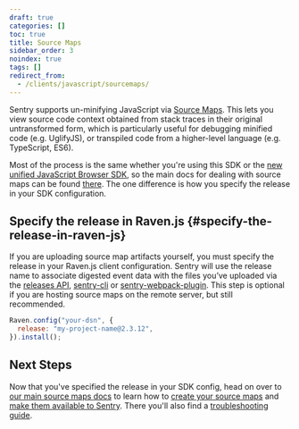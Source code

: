 ```yaml
---
draft: true
categories: []
toc: true
title: Source Maps
sidebar_order: 3
noindex: true
tags: []
redirect_from:
  - /clients/javascript/sourcemaps/
---
```


Sentry supports un-minifying JavaScript via [Source Maps](https://blog.sentry.io/2015/10/29/debuggable-javascript-with-source-maps/). This lets you view source code context obtained from stack traces in their original untransformed form, which is particularly useful for debugging minified code (e.g. UglifyJS), or transpiled code from a higher-level language (e.g. TypeScript, ES6).

Most of the process is the same whether you're using this SDK or the [new unified JavaScript Browser SDK](/platforms/javascript/), so the main docs for dealing with source maps can be found [there](/platforms/javascript/sourcemaps/). The one difference is how you specify the release in your SDK configuration.

## Specify the release in Raven.js {#specify-the-release-in-raven-js}

If you are uploading source map artifacts yourself, you must specify the release in your Raven.js client configuration. Sentry will use the release name to associate digested event data with the files you’ve uploaded via the [releases API](/api/releases/), [sentry-cli](/product/cli/) or [sentry-webpack-plugin](https://github.com/getsentry/sentry-webpack-plugin). This step is optional if you are hosting source maps on the remote server, but still recommended.

```javascript
Raven.config("your-dsn", {
  release: "my-project-name@2.3.12",
}).install();
```

## Next Steps

Now that you've specified the release in your SDK config, head on over to [our main source maps docs](/platforms/javascript/sourcemaps/) to learn how to [create your source maps](/platforms/javascript/sourcemaps/) and [make them available to Sentry](/platforms/javascript/sourcemaps/). There you'll also find a [troubleshooting guide](/platforms/javascript/sourcemaps/).
